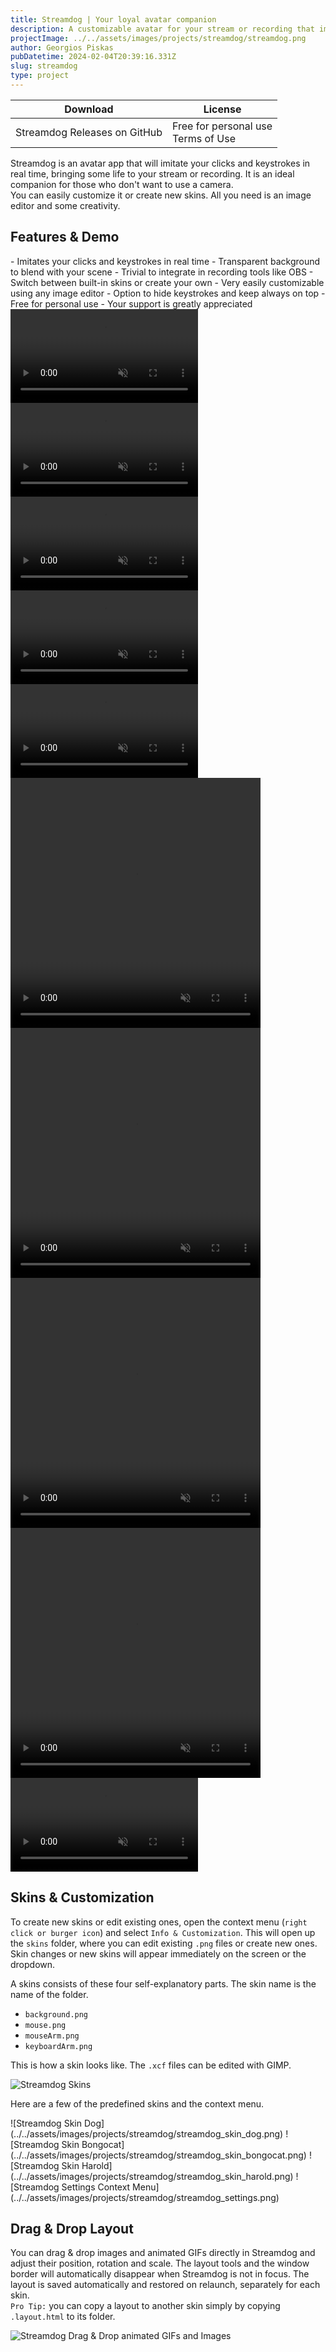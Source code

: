 ```yaml
---
title: Streamdog | Your loyal avatar companion
description: A customizable avatar for your stream or recording that imitates mouse clicks and keystrokes. Ideal for those who don't want to use a camera.
projectImage: ../../assets/images/projects/streamdog/streamdog.png
author: Georgios Piskas
pubDatetime: 2024-02-04T20:39:16.331Z
slug: streamdog
type: project
---
```



| Download | License |
| -------- | ------- |
| <LinkButton href="https://github.com/gpiskas/streamdog/releases">Streamdog Releases on GitHub</LinkButton> <br/> <Copyright/> | Free for personal use <br/> <LinkButton href="/terms">Terms of Use</LinkButton>| 
     
Streamdog is an avatar app that will imitate your clicks and keystrokes in real time, bringing some life to your stream or recording.
It is an ideal companion for those who don't want to use a camera. \
You can easily customize it or create new skins. All you need is an image editor and some creativity.

## Features & Demo
<div class="grid-2">
- Imitates your clicks and keystrokes in real time
- Transparent background to blend with your scene
- Trivial to integrate in recording tools like OBS
- Switch between built-in skins or create your own
- Very easily customizable using any image editor
- Option to hide keystrokes and keep always on top
- Free for personal use
- <LinkButton href="/about">Your support is greatly appreciated</LinkButton>

<video autoplay="" muted="" controls="" plays-inline="true" class="">
  <source src="https://github.com/satnaing/astro-paper/assets/53733092/136f1903-bade-40a2-b6bb-285a3c726350" type="video/mp4">
</video>

<video autoplay loop="loop" muted="muted" controls plays-inline="true" class="border border-skin-line">
  <source src="https://github.com/satnaing/astro-paper/assets/53733092/136f1903-bade-40a2-b6bb-285a3c726350" type="video/mp4"></source>
</video>
<video autoplay loop="loop" muted="muted" controls plays-inline="true" class="border border-skin-line">
  <source src="https://github.com/gpiskas/streamdog/assets/2886556/55da9610-4a71-4939-8491-d916fc27723d" type="video/mp4"></source>
</video>
<video autoplay loop="loop" muted="muted" controls plays-inline="true" class="border border-skin-line">
  <source src="https://github.com/satnaing/astro-paper/assets/53733092/136f1903-bade-40a2-b6bb-285a3c726350" type="video/mp4"/>
</video>
<video autoplay loop="loop" muted="muted" controls plays-inline="true" class="border border-skin-line">
  <source src="https://github.com/gpiskas/streamdog/assets/2886556/55da9610-4a71-4939-8491-d916fc27723d" type="video/mp4"/>
</video>

<video autoplay loop="loop" muted="muted" controls plays-inline="true" title="Streamdog demo" width="400" height="400" style="margin: auto;">
  <source src="https://github.com/gpiskas/streamdog/assets/2886556/55da9610-4a71-4939-8491-d916fc27723d" type="video/mp4"/>
</video>
<video autoplay loop="loop" muted="muted" controls plays-inline="true" title="Streamdog demo" width="400" height="400" style="margin: auto;">
  <source src="https://github.com/gpiskas/streamdog/assets/2886556/55da9610-4a71-4939-8491-d916fc27723d" type="video/mp4"></source>
</video>
<video autoplay loop="loop" muted="muted" controls plays-inline="true"  width="400" height="400" style="margin: auto;">
  <source src="https://github.com/gpiskas/streamdog/assets/2886556/55da9610-4a71-4939-8491-d916fc27723d" type="video/mp4"></source>
</video>
<video autoplay loop="loop" muted="muted" controls plays-inline="true" title="Streamdog demo" width="400" height="400">
  <source src="https://github.com/gpiskas/streamdog/assets/2886556/55da9610-4a71-4939-8491-d916fc27723d" type="video/mp4"></source>
</video>
<video autoplay loop="loop" muted="muted" controls plays-inline="true" title="Streamdog demo">
  <source src="https://github.com/gpiskas/streamdog/assets/2886556/55da9610-4a71-4939-8491-d916fc27723d" type="video/mp4"></source>
</video>
</div>


## Skins & Customization

To create new skins or edit existing ones, open the context menu (`right click or burger icon`) and select `Info & Customization`.
This will open up the `skins` folder, where you can edit existing `.png` files or create new ones.
Skin changes or new skins will appear immediately on the screen or the dropdown.

A skins consists of these four self-explanatory parts. The skin name is the name of the folder.
- `background.png`
- `mouse.png`
- `mouseArm.png`
- `keyboardArm.png`


This is how a skin looks like. The `.xcf` files can be edited with <LinkButton href="https://www.gimp.org/" newTab>GIMP</LinkButton>.

![Streamdog Skins](../../assets/images/projects/streamdog/streamdog_skins.png)


Here are a few of the predefined skins and the context menu.

<div class="grid-p">
![Streamdog Skin Dog](../../assets/images/projects/streamdog/streamdog_skin_dog.png)
![Streamdog Skin Bongocat](../../assets/images/projects/streamdog/streamdog_skin_bongocat.png)
![Streamdog Skin Harold](../../assets/images/projects/streamdog/streamdog_skin_harold.png)
![Streamdog Settings Context Menu](../../assets/images/projects/streamdog/streamdog_settings.png)
</div>


## Drag & Drop Layout

You can drag & drop images and animated GIFs directly in Streamdog and adjust their position, rotation and scale.
The layout tools and the window border will automatically disappear when Streamdog is not in focus.
The layout is saved automatically and restored on relaunch, separately for each skin. \
`Pro Tip:` you can copy a layout to another skin simply by copying `.layout.html` to its folder.

![Streamdog Drag & Drop animated GIFs and Images](../../assets/images/projects/streamdog/streamdog_drag_drop.png)